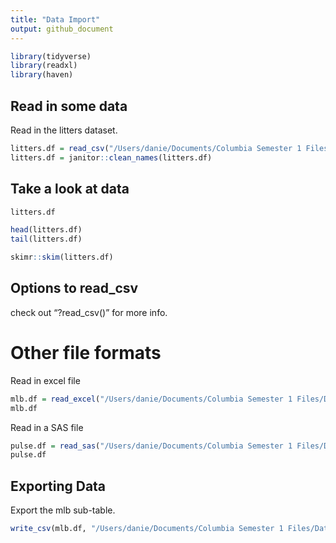 ```yaml
---
title: "Data Import"
output: github_document
---
```


```r
library(tidyverse)
library(readxl)
library(haven)
```

## Read in some data 

Read in the litters dataset.

```r
litters.df = read_csv("/Users/danie/Documents/Columbia Semester 1 Files/Data Science  R Code/Data Wrangling/data_wrangling_1/data/FAS_litters.csv")
litters.df = janitor::clean_names(litters.df)
```


## Take a look at data

```r
litters.df
```

```r
head(litters.df)
tail(litters.df)
```

```r
skimr::skim(litters.df)
```

## Options to read_csv

check out "?read_csv()" for more info.



# Other file formats

Read in excel file

```r
mlb.df = read_excel("/Users/danie/Documents/Columbia Semester 1 Files/Data Science  R Code/Data Wrangling/data_wrangling_1/data/mlb11.xlsx", range = "A1:F7")
mlb.df
```

Read in a SAS file 

```r
pulse.df = read_sas("/Users/danie/Documents/Columbia Semester 1 Files/Data Science  R Code/Data Wrangling/data_wrangling_1/data/public_pulse_data.sas7bdat")
pulse.df

```

## Exporting Data

Export the mlb sub-table.

```r
write_csv(mlb.df, "/Users/danie/Documents/Columbia Semester 1 Files/Data Science  R Code/Data Wrangling/data_wrangling_1/data/mlb_subtable.csv")
```


